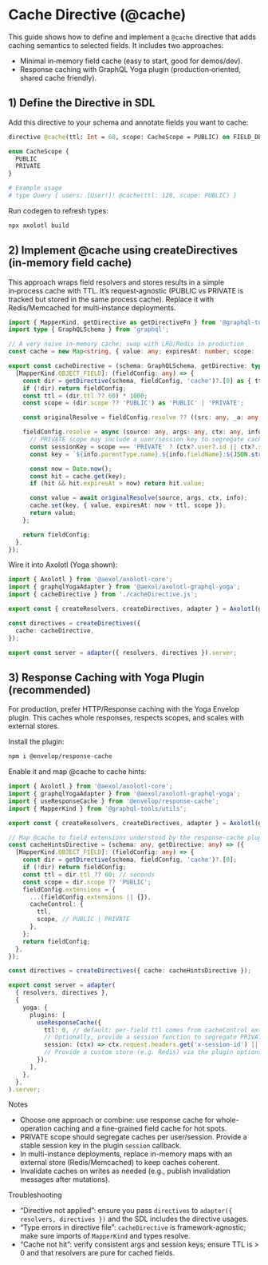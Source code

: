 # Cache Directive (@cache)

This guide shows how to define and implement a `@cache` directive that adds caching semantics to selected fields. It includes two approaches:
- Minimal in‑memory field cache (easy to start, good for demos/dev).
- Response caching with GraphQL Yoga plugin (production‑oriented, shared cache friendly).

## 1) Define the Directive in SDL

Add this directive to your schema and annotate fields you want to cache:

```graphql filename="schema.graphql"
directive @cache(ttl: Int = 60, scope: CacheScope = PUBLIC) on FIELD_DEFINITION

enum CacheScope {
  PUBLIC
  PRIVATE
}

# Example usage
# type Query { users: [User!]! @cache(ttl: 120, scope: PUBLIC) }
```

Run codegen to refresh types:

```sh
npx axolotl build
```

## 2) Implement @cache using createDirectives (in‑memory field cache)

This approach wraps field resolvers and stores results in a simple in‑process cache with TTL. It’s request‑agnostic (PUBLIC vs PRIVATE is tracked but stored in the same process cache). Replace it with Redis/Memcached for multi‑instance deployments.

```ts filename="src/cacheDirective.ts"
import { MapperKind, getDirective as getDirectiveFn } from '@graphql-tools/utils';
import type { GraphQLSchema } from 'graphql';

// A very naive in‑memory cache; swap with LRU/Redis in production
const cache = new Map<string, { value: any; expiresAt: number; scope: 'PUBLIC' | 'PRIVATE' }>();

export const cacheDirective = (schema: GraphQLSchema, getDirective: typeof getDirectiveFn) => ({
  [MapperKind.OBJECT_FIELD]: (fieldConfig: any) => {
    const dir = getDirective(schema, fieldConfig, 'cache')?.[0] as { ttl?: number; scope?: 'PUBLIC' | 'PRIVATE' } | undefined;
    if (!dir) return fieldConfig;
    const ttl = (dir.ttl ?? 60) * 1000;
    const scope = (dir.scope ?? 'PUBLIC') as 'PUBLIC' | 'PRIVATE';

    const originalResolve = fieldConfig.resolve ?? ((src: any, _a: any, _c: any, _i: any) => src[fieldConfig.name]);

    fieldConfig.resolve = async (source: any, args: any, ctx: any, info: any) => {
      // PRIVATE scope may include a user/session key to segregate cache entries
      const sessionKey = scope === 'PRIVATE' ? (ctx?.user?.id || ctx?.sessionId || 'anon') : '';
      const key = `${info.parentType.name}.${info.fieldName}:${JSON.stringify(args)}:${sessionKey}`;

      const now = Date.now();
      const hit = cache.get(key);
      if (hit && hit.expiresAt > now) return hit.value;

      const value = await originalResolve(source, args, ctx, info);
      cache.set(key, { value, expiresAt: now + ttl, scope });
      return value;
    };

    return fieldConfig;
  },
});
```

Wire it into Axolotl (Yoga shown):

```ts filename="src/axolotl.ts"
import { Axolotl } from '@aexol/axolotl-core';
import { graphqlYogaAdapter } from '@aexol/axolotl-graphql-yoga';
import { cacheDirective } from './cacheDirective.js';

export const { createResolvers, createDirectives, adapter } = Axolotl(graphqlYogaAdapter)();

const directives = createDirectives({
  cache: cacheDirective,
});

export const server = adapter({ resolvers, directives }).server;
```

## 3) Response Caching with Yoga Plugin (recommended)

For production, prefer HTTP/Response caching with the Yoga Envelop plugin. This caches whole responses, respects scopes, and scales with external stores.

Install the plugin:

```sh
npm i @envelop/response-cache
```

Enable it and map @cache to cache hints:

```ts filename="src/axolotl.ts"
import { Axolotl } from '@aexol/axolotl-core';
import { graphqlYogaAdapter } from '@aexol/axolotl-graphql-yoga';
import { useResponseCache } from '@envelop/response-cache';
import { MapperKind } from '@graphql-tools/utils';

export const { createResolvers, createDirectives, adapter } = Axolotl(graphqlYogaAdapter)();

// Map @cache to field extensions understood by the response-cache plugin
const cacheHintsDirective = (schema: any, getDirective: any) => ({
  [MapperKind.OBJECT_FIELD]: (fieldConfig: any) => {
    const dir = getDirective(schema, fieldConfig, 'cache')?.[0];
    if (!dir) return fieldConfig;
    const ttl = dir.ttl ?? 60; // seconds
    const scope = dir.scope ?? 'PUBLIC';
    fieldConfig.extensions = {
      ...(fieldConfig.extensions || {}),
      cacheControl: {
        ttl,
        scope, // PUBLIC | PRIVATE
      },
    };
    return fieldConfig;
  },
});

const directives = createDirectives({ cache: cacheHintsDirective });

export const server = adapter(
  { resolvers, directives },
  {
    yoga: {
      plugins: [
        useResponseCache({
          ttl: 0, // default; per-field ttl comes from cacheControl extension above
          // Optionally, provide a session function to segregate PRIVATE results
          session: (ctx) => ctx.request.headers.get('x-session-id') || null,
          // Provide a custom store (e.g. Redis) via the plugin options for multi-instance setups
        }),
      ],
    },
  },
).server;
```

Notes
- Choose one approach or combine: use response cache for whole-operation caching and a fine-grained field cache for hot spots.
- PRIVATE scope should segregate caches per user/session. Provide a stable session key in the plugin `session` callback.
- In multi-instance deployments, replace in-memory maps with an external store (Redis/Memcached) to keep caches coherent.
- Invalidate caches on writes as needed (e.g., publish invalidation messages after mutations).

Troubleshooting
- “Directive not applied”: ensure you pass `directives` to `adapter({ resolvers, directives })` and the SDL includes the directive usages.
- “Type errors in directive file”: `cacheDirective` is framework-agnostic; make sure imports of `MapperKind` and types resolve.
- “Cache not hit”: verify consistent args and session keys; ensure TTL is > 0 and that resolvers are pure for cached fields.

